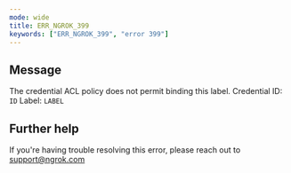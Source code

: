 ```yaml
---
mode: wide
title: ERR_NGROK_399
keywords: ["ERR_NGROK_399", "error 399"]
---
```


## Message

The credential ACL policy does not permit binding this label.
Credential ID: `ID`
Label: `LABEL`

## Further help

If you're having trouble resolving this error, please reach out to [support@ngrok.com](mailto:support@ngrok.com?subject=Help%20with%20ERR_NGROK_399)
